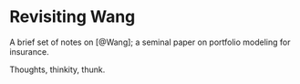 # Revisiting Wang

A brief set of notes on [@Wang]; a seminal paper on portfolio modeling for insurance.

Thoughts, thinkity, thunk.